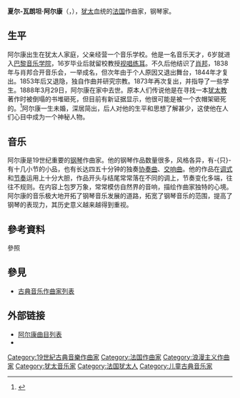 {{noteTA
|T=zh-cn:夏尔-瓦朗坦·阿尔康; zh-tw:查爾斯-瓦倫丹·阿爾堪; zh-hk: 查爾斯-沃倫汀·阿爾坎;
|1=zh-cn:阿尔康; zh-tw:阿爾堪; zh-hk:阿爾坎;
}}

{{Infobox classical
| 中文名 = 阿尔康
| 画像 = Charles-Valentin Alkan, sitting.jpg
| 附注 =      
| 原文名 = Charles-Valentin Alkan
| 国别 = {{FRA}}   
| 出生日期 = 1813年11月30日
| 出生地 = [[巴黎|巴黎]]
| 逝世日期 = {{death date and age|1888|3|29|1813|11|30}}
| 逝世地 = [[巴黎|巴黎]]
| 所属时期 = [[浪漫主义|浪漫主义]]
| 所属乐派 =  
| 擅长作品类型 = [[室内乐|室内乐]]，[[钢琴曲|钢琴曲]]
| 代表作 = 大提琴奏鸣曲，钢琴独奏《大奏鸣曲》《12首大调练习曲》《12首小调练习曲》
| 师从 = 
| 学生 = [[马蒙泰尔|马蒙泰尔]]
| 官方网站 = 
}}

'''夏尔-瓦朗坦·阿尔康'''（{{lang-fr|'''Charles-Valentin Alkan'''}}，{{bd|1813年|11月30日|1888年|3月29日}}），[[犹太|犹太]]血统的[[法国|法国]]作曲家，钢琴家。

==生平==
阿尔康出生在犹太人家庭，父亲经营一个音乐学校。他是一名音乐天才，6岁就进入[[巴黎音乐学院|巴黎音乐学院]]，16岁毕业后就留校教授[[视唱练耳|视唱练耳]]。不久后他结识了[[肖邦|肖邦]]，1838年与肖邦合开音乐会，一举成名，但次年由于个人原因又退出舞台，1844年才复出。1853年后又退隐，独自作曲并研究宗教。1873年再次复出，并指导了一些学生。1888年3月29日，阿尔康在家中去世。原本人们传说他是在寻找一本[[犹太教|犹太教]]著作时被倒塌的书堆砸死，但目前有新证据显示，他很可能是被一个衣帽架砸死的。<ref>{{cite journal |last=Macdonald |first=Hugh |title=More on Alkan's Death |journal= [[Musical_Times|Musical Times]] |volume= 129 |date=1978 }}</ref>阿尔康一生未婚，深居简出，后人对他的生平和思想了解甚少，这使他在人们心目中成为一个神秘人物。

==音乐==
阿尔康是19世纪重要的[[钢琴|钢琴]]作曲家。他的钢琴作品数量很多，风格各异，有-{只}-有十几小节的小品，也有长达四五十分钟的独奏[[协奏曲|协奏曲]]、[[交响曲|交响曲]]。他的作品在[[调式|调式]]和[[节奏|节奏]]运用上十分大胆，作品开头与结尾常常落在不同的调上，节奏变化多端，往往不规则。在内容上包罗万象，常常模仿自然界的音响，描绘作曲家独特的心境。阿尔康的音乐极大地开拓了钢琴音乐发展的道路，拓宽了钢琴音乐的范围，提高了钢琴的表现力，其历史意义越来越得到重视。

== 參考資料 ==
;參照
<references/>

== 參見 ==
{{portal|古典音樂}}
* [[古典音乐作曲家列表|古典音乐作曲家列表]]

== 外部链接 ==
{{commonscat|Charles-Valentin Alkan|夏尔-瓦朗坦·阿尔康}}
* [http://www.classicalmusicdb.com/composers/view/255 阿尔康曲目列表] {{Wayback|url=http://www.classicalmusicdb.com/composers/view/255 |date=20140518001040 }}
* {{IMSLP|id=Alkan%2C_Charles-Valentin}}

{{浪漫主義}}

{{Authority control}}

{{DEFAULTSORT:Alkan, Charles-Valentin}}
[[Category:19世紀古典音樂作曲家|Category:19世紀古典音樂作曲家]]
[[Category:法国作曲家|Category:法国作曲家]]
[[Category:浪漫主义作曲家|Category:浪漫主义作曲家]]
[[Category:犹太音乐家|Category:犹太音乐家]]
[[Category:法国犹太人|Category:法国犹太人]]
[[Category:儿童古典音乐家|Category:儿童古典音乐家]]